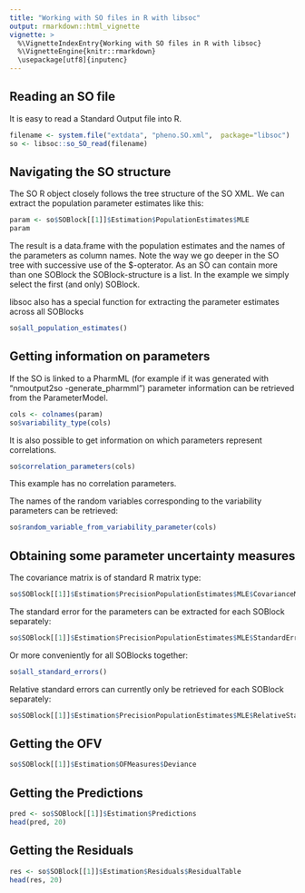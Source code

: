 ```yaml
---
title: "Working with SO files in R with libsoc"
output: rmarkdown::html_vignette
vignette: >
  %\VignetteIndexEntry{Working with SO files in R with libsoc}
  %\VignetteEngine{knitr::rmarkdown}
  \usepackage[utf8]{inputenc}
---
```


## Reading an SO file
It is easy to read a Standard Output file into R.

```r
filename <- system.file("extdata", "pheno.SO.xml",  package="libsoc")
so <- libsoc::so_SO_read(filename)
```

## Navigating the SO structure
The SO R object closely follows the tree structure of the SO XML. We can extract the population parameter estimates like this:

```r
param <- so$SOBlock[[1]]$Estimation$PopulationEstimates$MLE
param
```

The result is a data.frame with the population estimates and the names of the parameters as column names. Note the way we go deeper in the SO tree with successive use of the $-opterator. As an SO can contain more than one SOBlock the SOBlock-structure is a list. In the example we simply select the first (and only) SOBlock.

libsoc also has a special function for extracting the parameter estimates across all SOBlocks

```r
so$all_population_estimates()
```

## Getting information on parameters
If the SO is linked to a PharmML (for example if it was generated with "nmoutput2so -generate_pharmml") parameter information can be retrieved from the ParameterModel.

```r
cols <- colnames(param)
so$variability_type(cols)
```

It is also possible to get information on which parameters represent correlations.
```r
so$correlation_parameters(cols)
```

This example has no correlation parameters.


The names of the random variables corresponding to the variability parameters can be retrieved:
```r
so$random_variable_from_variability_parameter(cols)
```

## Obtaining some parameter uncertainty measures

The covariance matrix is of standard R matrix type:

```r
so$SOBlock[[1]]$Estimation$PrecisionPopulationEstimates$MLE$CovarianceMatrix
```

The standard error for the parameters can be extracted for each SOBlock separately:
```r
so$SOBlock[[1]]$Estimation$PrecisionPopulationEstimates$MLE$StandardError
```

Or more conveniently for all SOBlocks together:
```r
so$all_standard_errors()
```

Relative standard errors can currently only be retrieved for each SOBlock separately:
```r
so$SOBlock[[1]]$Estimation$PrecisionPopulationEstimates$MLE$RelativeStandardError
```

## Getting the OFV

```r
so$SOBlock[[1]]$Estimation$OFMeasures$Deviance
```

## Getting the Predictions
```r
pred <- so$SOBlock[[1]]$Estimation$Predictions
head(pred, 20)
```

## Getting the Residuals
```r
res <- so$SOBlock[[1]]$Estimation$Residuals$ResidualTable
head(res, 20)
```